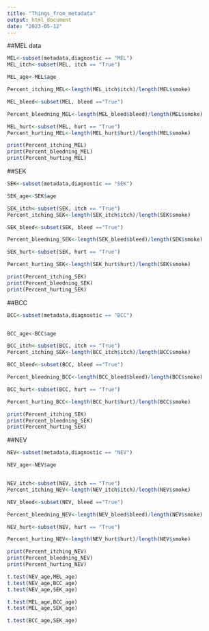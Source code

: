 ```yaml
---
title: "Things_from_metadata"
output: html_document
date: "2023-05-12"
---
```


##MEL data

```r
MEL<-subset(metadata,diagnostic == "MEL")
MEL_itch<-subset(MEL, itch == "True")

MEL_age<-MEL$age

Percent_itching_MEL<-length(MEL_itch$itch)/length(MEL$smoke)

MEL_bleed<-subset(MEL, bleed =="True")

Percent_bleedning_MEL<-length(MEL_bleed$bleed)/length(MEL$smoke)

MEL_hurt<-subset(MEL, hurt == "True")
Percent_hurting_MEL<-length(MEL_hurt$hurt)/length(MEL$smoke)

print(Percent_itching_MEL)
print(Percent_bleedning_MEL)
print(Percent_hurting_MEL)
```


##SEK

```r
SEK<-subset(metadata,diagnostic == "SEK")

SEK_age<-SEK$age

SEK_itch<-subset(SEK, itch == "True")
Percent_itching_SEK<-length(SEK_itch$itch)/length(SEK$smoke)

SEK_bleed<-subset(SEK, bleed =="True")

Percent_bleedning_SEK<-length(SEK_bleed$bleed)/length(SEK$smoke)

SEK_hurt<-subset(SEK, hurt == "True")

Percent_hurting_SEK<-length(SEK_hurt$hurt)/length(SEK$smoke)

print(Percent_itching_SEK)
print(Percent_bleedning_SEK)
print(Percent_hurting_SEK)
```



##BCC

```r
BCC<-subset(metadata,diagnostic == "BCC")


BCC_age<-BCC$age

BCC_itch<-subset(BCC, itch == "True")
Percent_itching_SEK<-length(BCC_itch$itch)/length(BCC$smoke)

BCC_bleed<-subset(BCC, bleed =="True")

Percent_bleedning_BCC<-length(BCC_bleed$bleed)/length(BCC$smoke)

BCC_hurt<-subset(BCC, hurt == "True")

Percent_hurting_BCC<-length(BCC_hurt$hurt)/length(BCC$smoke)

print(Percent_itching_SEK)
print(Percent_bleedning_SEK)
print(Percent_hurting_SEK)
```



##NEV

```r
NEV<-subset(metadata,diagnostic == "NEV")

NEV_age<-NEV$age


NEV_itch<-subset(NEV, itch == "True")
Percent_itching_NEV<-length(NEV_itch$itch)/length(NEV$smoke)

NEV_bleed<-subset(NEV, bleed =="True")

Percent_bleedning_NEV<-length(NEV_bleed$bleed)/length(NEV$smoke)

NEV_hurt<-subset(NEV, hurt == "True")

Percent_hurting_NEV<-length(NEV_hurt$hurt)/length(NEV$smoke)

print(Percent_itching_NEV)
print(Percent_bleedning_NEV)
print(Percent_hurting_NEV)
```



```r
t.test(NEV_age,MEL_age)
t.test(NEV_age,BCC_age)
t.test(NEV_age,SEK_age)

t.test(MEL_age,BCC_age)
t.test(MEL_age,SEK_age)

t.test(BCC_age,SEK_age)
```

